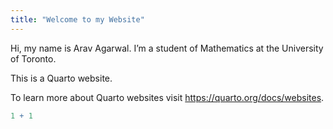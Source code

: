 ```yaml
---
title: "Welcome to my Website"
---
```


Hi, my name is Arav Agarwal. I'm a student of Mathematics at the University of Toronto.









This is a Quarto website.

To learn more about Quarto websites visit <https://quarto.org/docs/websites>.

```r
1 + 1
```
